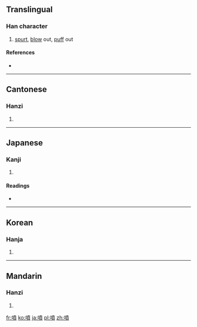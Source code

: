 {{also|喷}}
==Translingual==

===Han character===
{{Han char|rn=30|rad=口|as=12|sn=15|four=6408<sub>6</sub>|canj=口十廿金 (RJTC)}}

# [[spurt]], [[blow]] out, [[puff]] out

====References====
* {{Han ref|kx=0211.060|dkj=04345|dj=0433.240|hdz=10680.090|uh=5674|ud=22132|bh=BC51|bd=48209}}

----

==Cantonese==

===Hanzi===
{{yue-hanzi|jyut=|y=pan3|sim=喷}}

# {{defn|Cantonese|sort=口12}}

----

==Japanese==

===Kanji===
{{ja-kanji|grade=c|rs=口12}}

# {{defn|Japanese|sort=口12}}

====Readings====
* {{ja-readings|on=[[ふん]] (fun)|kun=[[ふく]] (fuku), [[はく]] (haku)}}

----

==Korean==

===Hanja===
{{ko-hanja|hangeul=분|rv=bun|mr=pun}}

# {{defn|Korean|sort=口12}}

----

==Mandarin==

===Hanzi===
{{cmn-hanzi|sim=喷|pin=[[pēn]] ([[pen1]])|wg=p'en<sup>1</sup>}}

# {{defn|Mandarin|sort=口12}}

[[fr:噴]]
[[ko:噴]]
[[ja:噴]]
[[pl:噴]]
[[zh:噴]]